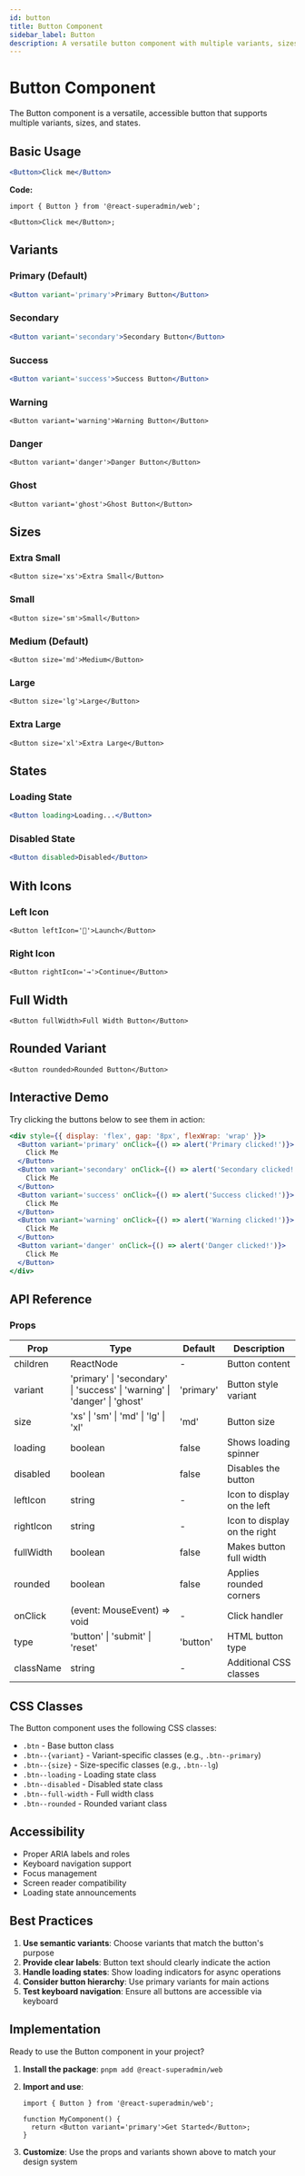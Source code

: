 ```yaml
---
id: button
title: Button Component
sidebar_label: Button
description: A versatile button component with multiple variants, sizes, and states
---
```


# Button Component

The Button component is a versatile, accessible button that supports multiple variants, sizes, and states.

## Basic Usage

```jsx live
<Button>Click me</Button>
```

**Code:**

```tsx
import { Button } from '@react-superadmin/web';

<Button>Click me</Button>;
```

## Variants

### Primary (Default)

```jsx live
<Button variant='primary'>Primary Button</Button>
```

### Secondary

```jsx live
<Button variant='secondary'>Secondary Button</Button>
```

### Success

```jsx live
<Button variant='success'>Success Button</Button>
```

### Warning

```tsx
<Button variant='warning'>Warning Button</Button>
```

### Danger

```tsx
<Button variant='danger'>Danger Button</Button>
```

### Ghost

```tsx
<Button variant='ghost'>Ghost Button</Button>
```

## Sizes

### Extra Small

```tsx
<Button size='xs'>Extra Small</Button>
```

### Small

```tsx
<Button size='sm'>Small</Button>
```

### Medium (Default)

```tsx
<Button size='md'>Medium</Button>
```

### Large

```tsx
<Button size='lg'>Large</Button>
```

### Extra Large

```tsx
<Button size='xl'>Extra Large</Button>
```

## States

### Loading State

```jsx live
<Button loading>Loading...</Button>
```

### Disabled State

```jsx live
<Button disabled>Disabled</Button>
```

## With Icons

### Left Icon

```tsx
<Button leftIcon='🚀'>Launch</Button>
```

### Right Icon

```tsx
<Button rightIcon='→'>Continue</Button>
```

## Full Width

```tsx
<Button fullWidth>Full Width Button</Button>
```

## Rounded Variant

```tsx
<Button rounded>Rounded Button</Button>
```

## Interactive Demo

Try clicking the buttons below to see them in action:

```jsx live
<div style={{ display: 'flex', gap: '8px', flexWrap: 'wrap' }}>
  <Button variant='primary' onClick={() => alert('Primary clicked!')}>
    Click Me
  </Button>
  <Button variant='secondary' onClick={() => alert('Secondary clicked!')}>
    Click Me
  </Button>
  <Button variant='success' onClick={() => alert('Success clicked!')}>
    Click Me
  </Button>
  <Button variant='warning' onClick={() => alert('Warning clicked!')}>
    Click Me
  </Button>
  <Button variant='danger' onClick={() => alert('Danger clicked!')}>
    Click Me
  </Button>
</div>
```

## API Reference

### Props

| Prop      | Type                                                                      | Default   | Description                  |
| --------- | ------------------------------------------------------------------------- | --------- | ---------------------------- |
| children  | ReactNode                                                                 | -         | Button content               |
| variant   | 'primary' \| 'secondary' \| 'success' \| 'warning' \| 'danger' \| 'ghost' | 'primary' | Button style variant         |
| size      | 'xs' \| 'sm' \| 'md' \| 'lg' \| 'xl'                                      | 'md'      | Button size                  |
| loading   | boolean                                                                   | false     | Shows loading spinner        |
| disabled  | boolean                                                                   | false     | Disables the button          |
| leftIcon  | string                                                                    | -         | Icon to display on the left  |
| rightIcon | string                                                                    | -         | Icon to display on the right |
| fullWidth | boolean                                                                   | false     | Makes button full width      |
| rounded   | boolean                                                                   | false     | Applies rounded corners      |
| onClick   | (event: MouseEvent) => void                                               | -         | Click handler                |
| type      | 'button' \| 'submit' \| 'reset'                                           | 'button'  | HTML button type             |
| className | string                                                                    | -         | Additional CSS classes       |

## CSS Classes

The Button component uses the following CSS classes:

- `.btn` - Base button class
- `.btn--{variant}` - Variant-specific classes (e.g., `.btn--primary`)
- `.btn--{size}` - Size-specific classes (e.g., `.btn--lg`)
- `.btn--loading` - Loading state class
- `.btn--disabled` - Disabled state class
- `.btn--full-width` - Full width class
- `.btn--rounded` - Rounded variant class

## Accessibility

- Proper ARIA labels and roles
- Keyboard navigation support
- Focus management
- Screen reader compatibility
- Loading state announcements

## Best Practices

1. **Use semantic variants**: Choose variants that match the button's purpose
2. **Provide clear labels**: Button text should clearly indicate the action
3. **Handle loading states**: Show loading indicators for async operations
4. **Consider button hierarchy**: Use primary variants for main actions
5. **Test keyboard navigation**: Ensure all buttons are accessible via keyboard

## Implementation

Ready to use the Button component in your project?

1. **Install the package**: `pnpm add @react-superadmin/web`
2. **Import and use**:

   ```tsx
   import { Button } from '@react-superadmin/web';

   function MyComponent() {
     return <Button variant='primary'>Get Started</Button>;
   }
   ```

3. **Customize**: Use the props and variants shown above to match your design system
